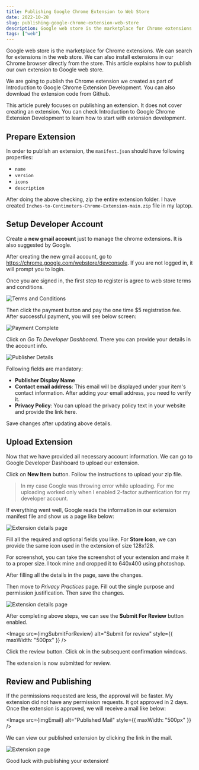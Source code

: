 ```yaml
---
title: Publishing Google Chrome Extension to Web Store
date: 2022-10-28
slug: publishing-google-chrome-extension-web-store
description: Google web store is the marketplace for Chrome extensions. We can download and install extensions from web store. This article shows how to publish our own extension to Google web store.
tags: ["web"]
---
```



<Olink link="https://chrome.google.com/webstore/category/extensions">
  Google web store
</Olink> is the marketplace for Chrome extensions. We can search for extensions in
the web store. We can also install extensions in our Chrome browser directly from
the store. This article explains how to publish our own extension to Google web store.

We are going to publish the Chrome extension we created as part of <Link to="/articles/introduction-google-chrome-extension-development">Introduction to Google Chrome Extension Development</Link>. You can also download the extension code from <Olink link="https://github.com/backbenchercode/Inches-to-Centimeters-Chrome-Extension">Github</Olink>.

This article purely focuses on publishing an extension. It does not cover creating an extension. You can check <Link to="/articles/introduction-google-chrome-extension-development">Introduction to Google Chrome Extension Development</Link> to learn how to start with extension development.

## Prepare Extension

In order to publish an extension, the `manifest.json` should have following properties:

- `name`
- `version`
- `icons`
- `description`

After doing the above checking, zip the entire extension folder. I have created `Inches-to-Centimeters-Chrome-Extension-main.zip` file in my laptop.

## Setup Developer Account

Create a **new gmail account** just to manage the chrome extensions. It is also suggested by Google.

After creating the new gmail account, go to <Olink link="https://chrome.google.com/webstore/devconsole">https://chrome.google.com/webstore/devconsole</Olink>. If you are not logged in, it will prompt you to login.

Once you are signed in, the first step to register is agree to web store terms and conditions.

<Image src={imgTermsConditions} alt="Terms and Conditions" />

Then click the payment button and pay the one time $5 registration fee. After successful payment, you will see below screen:

<Image src={imgPaymentComplete} alt="Payment Complete" />

Click on _Go To Developer Dashboard_. There you can provide your details in the account info.

<Image src={imgPublisherDetails} alt="Publisher Details" />

Following fields are mandatory:

- **Publisher Display Name**
- **Contact email address**: This email will be displayed under your item's contact information. After adding your email address, you need to verify it.
- **Privacy Policy**: You can upload the privacy policy text in your website and provide the link here.

Save changes after updating above details.

## Upload Extension

Now that we have provided all necessary account information. We can go to <Olink link="https://chrome.google.com/webstore/devconsole">Google Developer Dashboard</Olink> to upload our extension.

Click on **New Item** button. Follow the instructions to upload your zip file.

> In my case Google was throwing error while uploading. For me uploading worked only when I enabled 2-factor authentication for my developer account.

If everything went well, Google reads the information in our extension manifest file and show us a page like below:

<Image src={imgExtensionParsed} alt="Extension details page" />

Fill all the required and optional fields you like. For **Store Icon**, we can provide the same icon used in the extension of size 128x128.

For screenshot, you can take the screenshot of your extension and make it to a proper size. I took mine and cropped it to 640x400 using photoshop.

After filling all the details in the page, save the changes.

Then move to _Privacy Practices_ page. Fill out the single purpose and permission justification. Then save the changes.

<Image src={imgPrivacyPolicies} alt="Extension details page" />

After completing above steps, we can see the **Submit For Review** button enabled.

<Image
  src={imgSubmitForReview}
  alt="Submit for review"
  style={{ maxWidth: "500px" }}
/>

Click the review button. Click ok in the subsequent confirmation windows.

The extension is now submitted for review.

## Review and Publishing

If the permissions requested are less, the approval will be faster. My extension did not have any permission requests. It got approved in 2 days. Once the extension is approved, we will receive a mail like below:

<Image src={imgEmail} alt="Published Mail" style={{ maxWidth: "500px" }} />

We can view our published extension by clicking the link in the mail.

<Image src={imgExtensionPage} alt="Extension page" />

Good luck with publishing your extension!
